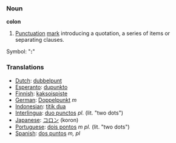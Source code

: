 ===Noun===

'''colon'''

#[[Punctuation]] [[mark]] introducing a quotation, a series of items or separating clauses.
Symbol: "''':'''"

===Translations===

*[[Dutch]]: [[dubbelpunt]]
*[[Esperanto]]: [[dupunkto]]
*[[Finnish]]: [[kaksoispiste]]
*[[German]]: [[Doppelpunkt]] ''m''
*[[Indonesian]]: [[titik dua]]
*[[Interlingua]]: [[duo punctos]] ''pl.'' (lit. "two dots")
*[[Japanese]]: [[コロン]] (koron)
*[[Portuguese]]: [[dois pontos]] ''m'' ''pl.'' (lit. "two dots")
*[[Spanish]]: [[dos puntos]] ''m, pl''
